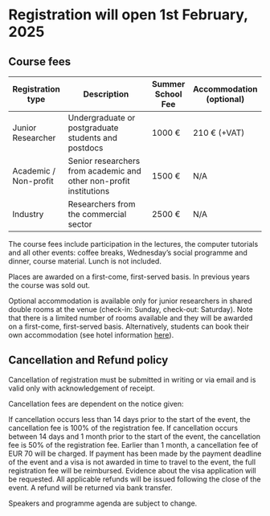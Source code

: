 # Registration will open 1st February, 2025

## Course fees

| Registration type     | Description                                                        | Summer School Fee | Accommodation (optional) |
|-----------------------|--------------------------------------------------------------------|-------------------|--------------------------|
| Junior Researcher     | Undergraduate or postgraduate students and postdocs                | 1000 €            | 210 € (+VAT)             |
| Academic / Non-profit | Senior researchers from academic and other non-profit institutions | 1500 €            | N/A                      |
| Industry              | Researchers from the commercial sector                             | 2500 €            | N/A                      |

The course fees include participation in the lectures, the computer tutorials and all other events: coffee breaks, Wednesday’s social programme and dinner, course material. Lunch is not included.

Places are awarded on a first-come, first-served basis. In previous years the course was sold out.

Optional accommodation is available only for junior researchers in shared double rooms at the venue (check-in: Sunday, check-out: Saturday). Note that there is a limited number of rooms available and they will be awarded on a first-come, first-served basis. Alternatively, students can book their own accommodation (see hotel information [here](https://csama2024.bioconductor.eu/travel-and-accommodation/)).

## Cancellation and Refund policy

Cancellation of registration must be submitted in writing or via email and is valid only with acknowledgement of receipt.

Cancellation fees are dependent on the notice given:

If cancellation occurs less than 14 days prior to the start of the event, the cancellation fee is 100% of the registration fee. If cancellation occurs between 14 days and 1 month prior to the start of the event, the cancellation fee is 50% of the registration fee. Earlier than 1 month, a cancellation fee of EUR 70 will be charged. If payment has been made by the payment deadline of the event and a visa is not awarded in time to travel to the event, the full registration fee will be reimbursed. Evidence about the visa application will be requested. All applicable refunds will be issued following the close of the event. A refund will be returned via bank transfer.

Speakers and programme agenda are subject to change.
